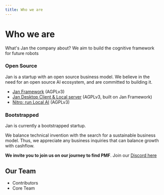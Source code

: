 ```yaml
---
title: Who we are
---
```


# Who we are

What's Jan the company about? We aim to build the cognitive framework for future robots

### Open Source

Jan is a startup with an open source business model. We believe in the need for an open source AI ecosystem, and are committed to building it.

- [Jan Framework](https://github.com/janhq/jan) (AGPLv3)
- [Jan Desktop Client & Local server](https://jan.ai) (AGPLv3, built on Jan Framework)
- [Nitro: run Local AI](https://github.com/janhq/nitro) (AGPLv3)

### Bootstrapped

Jan is currently a bootstrapped startup.

We balance technical invention with the search for a sustainable business model. Thus, we appreciate any business inquiries that can balance growth with cashflow.

**We invite you to join us on our journey to find PMF**. Join our [Discord here](https://discord.gg/BnHRr3Q7Ms)

## Our Team

- Contributors
- Core Team
